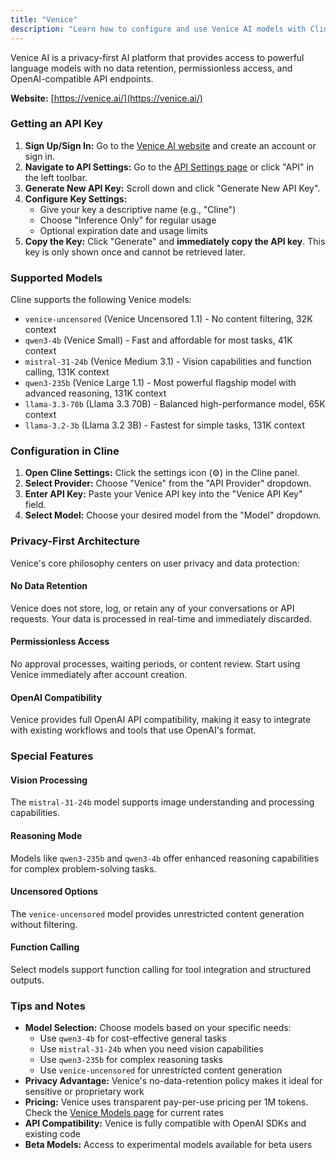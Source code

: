 ```yaml
---
title: "Venice"
description: "Learn how to configure and use Venice AI models with Cline. Venice provides privacy-first AI with no data retention and OpenAI-compatible API."
---
```


Venice AI is a privacy-first AI platform that provides access to powerful language models with no data retention, permissionless access, and OpenAI-compatible API endpoints.

**Website:** [https://venice.ai/](https://venice.ai/)

### Getting an API Key

1. **Sign Up/Sign In:** Go to the [Venice AI website](https://venice.ai/) and create an account or sign in.
2. **Navigate to API Settings:** Go to the [API Settings page](https://venice.ai/settings/api) or click "API" in the left toolbar.
3. **Generate New API Key:** Scroll down and click "Generate New API Key".
4. **Configure Key Settings:**
   - Give your key a descriptive name (e.g., "Cline")
   - Choose "Inference Only" for regular usage
   - Optional expiration date and usage limits
5. **Copy the Key:** Click "Generate" and **immediately copy the API key**. This key is only shown once and cannot be retrieved later.

### Supported Models

Cline supports the following Venice models:

- `venice-uncensored` (Venice Uncensored 1.1) - No content filtering, 32K context
- `qwen3-4b` (Venice Small) - Fast and affordable for most tasks, 41K context
- `mistral-31-24b` (Venice Medium 3.1) - Vision capabilities and function calling, 131K context
- `qwen3-235b` (Venice Large 1.1) - Most powerful flagship model with advanced reasoning, 131K context
- `llama-3.3-70b` (Llama 3.3 70B) - Balanced high-performance model, 65K context
- `llama-3.2-3b` (Llama 3.2 3B) - Fastest for simple tasks, 131K context

### Configuration in Cline

1. **Open Cline Settings:** Click the settings icon (⚙️) in the Cline panel.
2. **Select Provider:** Choose "Venice" from the "API Provider" dropdown.
3. **Enter API Key:** Paste your Venice API key into the "Venice API Key" field.
4. **Select Model:** Choose your desired model from the "Model" dropdown.

### Privacy-First Architecture

Venice's core philosophy centers on user privacy and data protection:

#### No Data Retention
Venice does not store, log, or retain any of your conversations or API requests. Your data is processed in real-time and immediately discarded.

#### Permissionless Access
No approval processes, waiting periods, or content review. Start using Venice immediately after account creation.

#### OpenAI Compatibility
Venice provides full OpenAI API compatibility, making it easy to integrate with existing workflows and tools that use OpenAI's format.

### Special Features

#### Vision Processing
The `mistral-31-24b` model supports image understanding and processing capabilities.

#### Reasoning Mode
Models like `qwen3-235b` and `qwen3-4b` offer enhanced reasoning capabilities for complex problem-solving tasks.

#### Uncensored Options
The `venice-uncensored` model provides unrestricted content generation without filtering.

#### Function Calling
Select models support function calling for tool integration and structured outputs.

### Tips and Notes

- **Model Selection:** Choose models based on your specific needs:
  - Use `qwen3-4b` for cost-effective general tasks
  - Use `mistral-31-24b` when you need vision capabilities
  - Use `qwen3-235b` for complex reasoning tasks
  - Use `venice-uncensored` for unrestricted content generation
- **Privacy Advantage:** Venice's no-data-retention policy makes it ideal for sensitive or proprietary work
- **Pricing:** Venice uses transparent pay-per-use pricing per 1M tokens. Check the [Venice Models page](https://docs.venice.ai/overview/models) for current rates
- **API Compatibility:** Venice is fully compatible with OpenAI SDKs and existing code
- **Beta Models:** Access to experimental models available for beta users